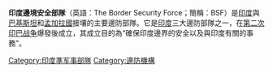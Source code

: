 {{Multiple issues|
{{Expand language|1=en|time=2020-11-18T07:16:19+00:00}}
{{Unreferenced|time=2020-11-18T07:16:19+00:00}}
}}
'''印度邊境安全部隊'''（英語：The Border Security Force；簡稱：BSF）是[[印度|印度]]與[[巴基斯坦|巴基斯坦]]和[[孟加拉國|孟加拉國]]接壤的主要邊防部隊。它是[[印度|印度]]三大邊防部隊之一，在[[第二次印巴战争|第二次印巴战争]]爆發後成立，其成立目的為“確保印度邊界的安全以及與印度有關的事務”。
{{stub}}

[[Category:印度準军事部隊|Category:印度準军事部隊]]
[[Category:邊防機構|Category:邊防機構]]